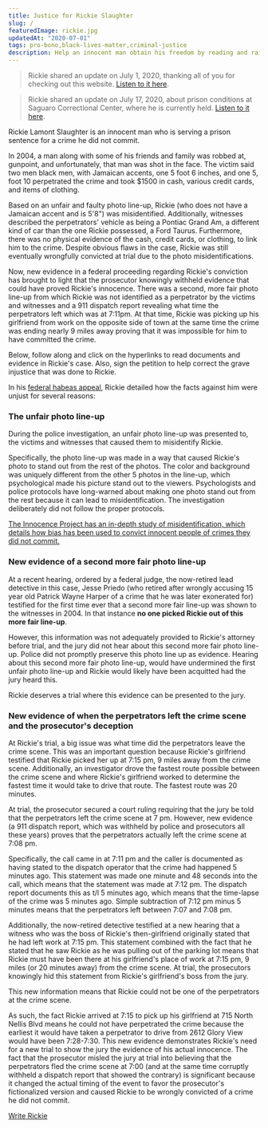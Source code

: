 ```yaml
---
title: Justice for Rickie Slaughter
slug: /
featuredImage: rickie.jpg
updatedAt: "2020-07-01"
tags: pro-bono,black-lives-matter,criminal-justice
description: Help an innocent man obtain his freedom by reading and raising awareness for his habeas petition.
---
```



> Rickie shared an update on July 1, 2020, thanking all of you for checking
> out this website. [Listen to it here](/audio/20200701-rickie-update.m4a).

> Rickie shared an update on July 17, 2020, about prison conditions at
> Saguaro Correctional Center, where he is currently held.
> [Listen to it here](/audio/20200717-rickie-coronavirus.m4a).

Rickie Lamont Slaughter is an innocent man who is serving a prison sentence
for a crime he did not commit.

In 2004, a man along with some of his friends and family was robbed at,
gunpoint, and unfortunately, that man was shot in the face. The victim said
two men black men, with Jamaican accents, one 5 foot 6 inches, and one 5,
foot 10 perpetrated the crime and took $1500 in cash, various credit cards,
and items of clothing.

Based on an unfair and faulty photo line-up, Rickie (who does not have a
Jamaican accent and is 5'8") was misidentified. Additionally, witnesses
described the perpetrators' vehicle as being a Pontiac Grand Am, a different
kind of car than the one Rickie possessed, a Ford Taurus. Furthermore, there
was no physical evidence of the cash, credit cards, or clothing, to link him
to the crime. Despite obvious flaws in the case, Rickie was still eventually
wrongfully convicted at trial due to the photo misidentifications.

Now, new evidence in a federal proceeding regarding Rickie's conviction has
brought to light that the prosecutor knowingly withheld evidence that could
have proved Rickie's innocence. There was a second, more fair photo line-up
from which Rickie was not identified as a perpetrator by the victims and
witnesses and a 911 dispatch report revealing what time the perpetrators left
which was at 7:11pm. At that time, Rickie was picking up his girlfriend from
work on the opposite side of town
at the same time the crime was ending nearly 9 miles away proving that it was
impossible for him to have committed the crime.

<VegasDirections />

Below, follow along and click on the hyperlinks to read documents and
evidence in Rickie's case. Also, sign the petition to help correct the grave
injustice that was done to Rickie.

In his [federal habeas appeal](/pdfs/rickie-2AP.pdf), Rickie detailed how the
facts against him were unjust for several reasons:

### The unfair photo line-up

During the police investigation, an unfair photo line-up was presented to,
the victims and witnesses that caused them to misidentify Rickie.

Specifically, the photo line-up was made in a way that caused Rickie's photo
to stand out from the rest of the photos. The color and background was
uniquely different from the other 5 photos in the line-up, which
psychological made his picture stand out to the viewers. Psychologists and
police protocols have long-warned about making one photo stand out from the
rest because it can lead to misidentification. The investigation deliberately
did not follow the proper protocols.

[The Innocence Project has an in-depth study of misidentification, which
details how bias has been used to convict innocent people of crimes they did
not
commit.](https://www.innocenceproject.org/eyewitness-identification-reform/)

### New evidence of a second more fair photo line-up

At a recent hearing, ordered by a federal judge, the now-retired lead
detective in this case, Jesse Priedo (who retired after wrongly accusing 15
year old Patrick Wayne Harper of a crime that he was later exonerated for)
testified for the first time ever that a second more fair line-up was shown
to the witnesses in 2004. In that instance **no one picked Rickie out of this
more fair line-up**.

However, this information was not adequately provided to Rickie's attorney
before trial, and the jury did not hear about this second more fair photo
line-up. Police did not promptly preserve this photo line up as evidence.
Hearing about this second more fair photo line-up, would have undermined the
first unfair photo line-up and Rickie would likely have been acquitted had
the jury heard this.

Rickie deserves a trial where this evidence can be presented to the jury.

### New evidence of when the perpetrators left the crime scene and the prosecutor's deception

At Rickie's trial, a big issue was what time did the perpetrators leave the
crime scene. This was an important question because Rickie's girlfriend
testified that Rickie picked her up at 7:15 pm, 9 miles away from the crime
scene. Additionally, an investigator drove the fastest route possible between
the crime scene and where Rickie's girlfriend worked to determine the fastest
time it would take to drive that route. The fastest route was 20 minutes.

At trial, the prosecutor secured a court ruling requiring that the jury be
told that the perpetrators left the crime scene at 7 pm. However, new
evidence (a 911 dispatch report, which was withheld by police and prosecutors
all these years) proves that the perpetrators actually left the crime scene
at 7:08 pm.

Specifically, the call came in at 7:11 pm and the caller is documented as
having stated to the dispatch operator that the crime had happened 5 minutes
ago. This statement was made one minute and 48 seconds into the call, which
means that the statement was made at 7:12 pm. The dispatch report documents
this as t/l 5 minutes ago, which means that the time-lapse of the crime was 5
minutes ago. Simple subtraction of 7:12 pm minus 5 minutes means that the
perpetrators left between 7:07 and 7:08 pm.

Additionally, the now-retired detective testified at a new hearing that a
witness who was the boss of Rickie's then-girlfriend originally stated that
he had left work at 7:15 pm. This statement combined with the fact that he
stated that he saw Rickie as he was pulling out of the parking lot means that
Rickie must have been there at his girlfriend's place of work at 7:15 pm, 9
miles (or 20 minutes away) from the crime scene. At trial, the prosecutors
knowingly hid this statement from Rickie's girlfriend's boss from the jury.

This new information means that Rickie could not be one of the perpetrators
at the crime scene.

As such, the fact Rickie arrived at 7:15 to pick up his girlfriend at 715
North Nellis Blvd means he could not have perpetrated the crime because the
earliest it would have taken a perpetrator to drive from 2612 Glory View
would have been 7:28-7:30. This new evidence demonstrates Rickie's need for a
new trial to show the jury the evidence of his actual innocence. The fact
that the prosecutor misled the jury at trial into believing that the
perpetrators fled the crime scene at 7:00 (and at the same time corruptly
withheld a dispatch report that showed the contrary) is significant because
it changed the actual timing of the event to favor the prosecutor's
fictionalized version and caused Rickie to be wrongly convicted of a crime he
did not commit.

[Write Rickie](/write-rickie)
